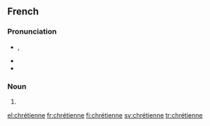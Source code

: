 ==French==

===Pronunciation===
* {{IPA|/kʁetjɛn/|lang=fr}}, {{X-SAMPA|/kRetjEn/|lang=fr}}
* {{rhymes|ɛn|lang=fr}}
* {{homophones|chrétienne|lang=fr}}

===Noun===
{{fr-noun|f|othergender=chrétien}}

# {{feminine of|[[chrétien]]|lang=fr}}

[[el:chrétienne]]
[[fr:chrétienne]]
[[fi:chrétienne]]
[[sv:chrétienne]]
[[tr:chrétienne]]